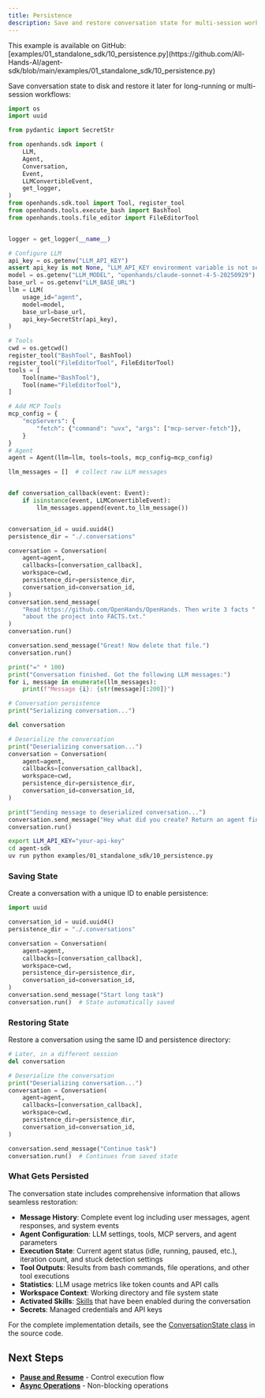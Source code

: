 ```yaml
---
title: Persistence
description: Save and restore conversation state for multi-session workflows.
---
```


<Note>
This example is available on GitHub: [examples/01_standalone_sdk/10_persistence.py](https://github.com/All-Hands-AI/agent-sdk/blob/main/examples/01_standalone_sdk/10_persistence.py)
</Note>

Save conversation state to disk and restore it later for long-running or multi-session workflows:

```python icon="python" expandable examples/01_standalone_sdk/10_persistence.py
import os
import uuid

from pydantic import SecretStr

from openhands.sdk import (
    LLM,
    Agent,
    Conversation,
    Event,
    LLMConvertibleEvent,
    get_logger,
)
from openhands.sdk.tool import Tool, register_tool
from openhands.tools.execute_bash import BashTool
from openhands.tools.file_editor import FileEditorTool


logger = get_logger(__name__)

# Configure LLM
api_key = os.getenv("LLM_API_KEY")
assert api_key is not None, "LLM_API_KEY environment variable is not set."
model = os.getenv("LLM_MODEL", "openhands/claude-sonnet-4-5-20250929")
base_url = os.getenv("LLM_BASE_URL")
llm = LLM(
    usage_id="agent",
    model=model,
    base_url=base_url,
    api_key=SecretStr(api_key),
)

# Tools
cwd = os.getcwd()
register_tool("BashTool", BashTool)
register_tool("FileEditorTool", FileEditorTool)
tools = [
    Tool(name="BashTool"),
    Tool(name="FileEditorTool"),
]

# Add MCP Tools
mcp_config = {
    "mcpServers": {
        "fetch": {"command": "uvx", "args": ["mcp-server-fetch"]},
    }
}
# Agent
agent = Agent(llm=llm, tools=tools, mcp_config=mcp_config)

llm_messages = []  # collect raw LLM messages


def conversation_callback(event: Event):
    if isinstance(event, LLMConvertibleEvent):
        llm_messages.append(event.to_llm_message())


conversation_id = uuid.uuid4()
persistence_dir = "./.conversations"

conversation = Conversation(
    agent=agent,
    callbacks=[conversation_callback],
    workspace=cwd,
    persistence_dir=persistence_dir,
    conversation_id=conversation_id,
)
conversation.send_message(
    "Read https://github.com/OpenHands/OpenHands. Then write 3 facts "
    "about the project into FACTS.txt."
)
conversation.run()

conversation.send_message("Great! Now delete that file.")
conversation.run()

print("=" * 100)
print("Conversation finished. Got the following LLM messages:")
for i, message in enumerate(llm_messages):
    print(f"Message {i}: {str(message)[:200]}")

# Conversation persistence
print("Serializing conversation...")

del conversation

# Deserialize the conversation
print("Deserializing conversation...")
conversation = Conversation(
    agent=agent,
    callbacks=[conversation_callback],
    workspace=cwd,
    persistence_dir=persistence_dir,
    conversation_id=conversation_id,
)

print("Sending message to deserialized conversation...")
conversation.send_message("Hey what did you create? Return an agent finish action")
conversation.run()
```

```bash Running the Example
export LLM_API_KEY="your-api-key"
cd agent-sdk
uv run python examples/01_standalone_sdk/10_persistence.py
```

### Saving State

Create a conversation with a unique ID to enable persistence:

```python highlight={3-4,10-11}
import uuid

conversation_id = uuid.uuid4()
persistence_dir = "./.conversations"

conversation = Conversation(
    agent=agent,
    callbacks=[conversation_callback],
    workspace=cwd,
    persistence_dir=persistence_dir,
    conversation_id=conversation_id,
)
conversation.send_message("Start long task")
conversation.run()  # State automatically saved
```

### Restoring State

Restore a conversation using the same ID and persistence directory:

```python highlight={9-10}
# Later, in a different session
del conversation

# Deserialize the conversation
print("Deserializing conversation...")
conversation = Conversation(
    agent=agent,
    callbacks=[conversation_callback],
    workspace=cwd,
    persistence_dir=persistence_dir,
    conversation_id=conversation_id,
)

conversation.send_message("Continue task")
conversation.run()  # Continues from saved state
```

### What Gets Persisted

The conversation state includes comprehensive information that allows seamless restoration:

- **Message History**: Complete event log including user messages, agent responses, and system events
- **Agent Configuration**: LLM settings, tools, MCP servers, and agent parameters
- **Execution State**: Current agent status (idle, running, paused, etc.), iteration count, and stuck detection settings
- **Tool Outputs**: Results from bash commands, file operations, and other tool executions
- **Statistics**: LLM usage metrics like token counts and API calls
- **Workspace Context**: Working directory and file system state
- **Activated Skills**: [Skills](/sdk/guides/skill) that have been enabled during the conversation
- **Secrets**: Managed credentials and API keys

For the complete implementation details, see the [ConversationState class](https://github.com/All-Hands-AI/agent-sdk/blob/main/openhands-sdk/openhands/sdk/conversation/state.py) in the source code.

## Next Steps

- **[Pause and Resume](/sdk/guides/convo-pause-and-resume)** - Control execution flow
- **[Async Operations](/sdk/guides/convo-async)** - Non-blocking operations
